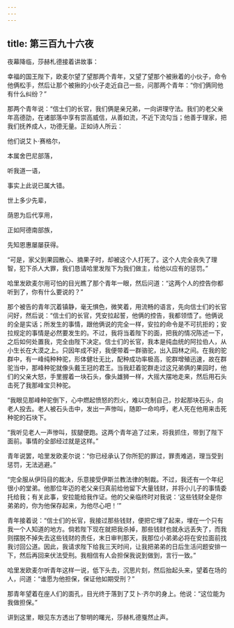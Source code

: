 ```yaml
---
---
---
```

title: 第三百九十六夜
---






夜幕降临，莎赫札德接着讲故事：





幸福的国王陛下，欧麦尔望了望那两个青年，又望了望那个被揪着的小伙子，命令他俩松手，然后让那个被揪的小伙子走近自己一些，问那两个青年：“你们俩同他有什么纠纷？”

那两个青年说：“信士们的长官，我们俩是亲兄弟，一向讲理守法。我们的老父亲年高德劭，在诸部落中享有崇高威信，从善如流，不近下流勾当；他善于理家，把我们抚养成人，功德无量。正如诗人所云：


他们说艾卜·赛格尔，

本属舍巴尼部落，

听我道一语，

事实上此说已属大错。

世上多少先辈，

荫恩为后代享用，

正如阿德南部族，

先知恩惠屡屡获得。



“可是，家父到果园散心、摘果子时，却被这个人打死了。这个人完全丧失了理智，犯下杀人大罪，我们恳请哈里发陛下为我们做主，给他以应有的惩罚。”

哈里发欧麦尔用可怕的目光瞧了那个青年一眼，然后问道：“这两个人的控告你都听到了，你有什么要说的？”

那个被告的青年沉着镇静，毫无惧色，微笑着，用流畅的语言，先向信士们的长官问好，然后说：“信士们的长官，凭安拉起誓，他俩的控告，我都领悟了。他俩说的全是实话；所发生的事情，跟他俩说的完全一样，安拉的命令是不可抗拒的；安拉规定的事情是必然要发生的。不过，我将当着陛下的面，把我的情况陈述一下，之后如何处置我，完全由陛下决定。信士们的长官，我本是纯血统的阿拉伯人，从小生长在大漠之上。只因年成不好，我便带着一群骆驼，出入园林之间。在我的驼群中，有一峰纯种种驼，形体健壮无比，配种成功率极高，驼群增殖迅速，故在群驼当中，那峰种驼就像头戴王冠的君王。当我赶着驼群走过这兄弟俩的果园时，他们的父亲大怒，手里握着一块石头，像头雄狮一样，大摇大摆地走来，然后用石头击死了我那峰宝贝种驼。

“我眼见那峰种驼倒下，心中燃起愤怒的烈火，难以克制自己，抄起那块石头，向老人投去。老人被石头击中，发出一声惨叫，随即一命呜呼，老人死在他用来击死种驼的石块下。

“我听见老人一声惨叫，拔腿便跑。这两个青年追了过来，将我抓住，带到了陛下面前。事情的全部经过就是这样。”

青年说罢，哈里发欧麦尔说：“你已经承认了你所犯的罪过，罪责难逃，理当受到惩罚，无法逃避。”

“完全服从伊玛目的裁决，乐意接受伊斯兰教法律的制裁。不过，我还有一个年纪很小的堂弟。他那位年迈的老父亲归真前给他留下大量钱财，并将小儿子的事情委托给我；有关此事，安拉能给我作证。他的父亲临终时对我说：‘这些钱财全是你弟弟的，你为他保存起来，为他尽心吧！’”

青年接着说：“信士们的长官，我接过那些钱财，便把它埋了起来，埋在一个只有我一个人知道的地方。倘若陛下现在就把我杀掉，那些钱财也就永远丢失了，而我则摆脱不掉失去这些钱财的责任，末日审判那天，我那位小弟弟必将在安拉面前找我讨回公道。因此，我请求陛下给我三天时间，让我把弟弟的日后生活问题安排一下，然后再回来伏法受刑。我相信有人会担保我说到做到，言行一致。”

哈里发欧麦尔听青年这样一说，低下头去，沉思片刻，然后抬起头来，望着在场的人，问道：“谁愿为他担保，保证他如期受刑？”

那青年望着在座人们的面孔，目光终于落到了艾卜·齐尔的身上。他说：“这位能为我做担保。”





讲到这里，眼见东方透出了黎明的曙光，莎赫札德戛然止声。